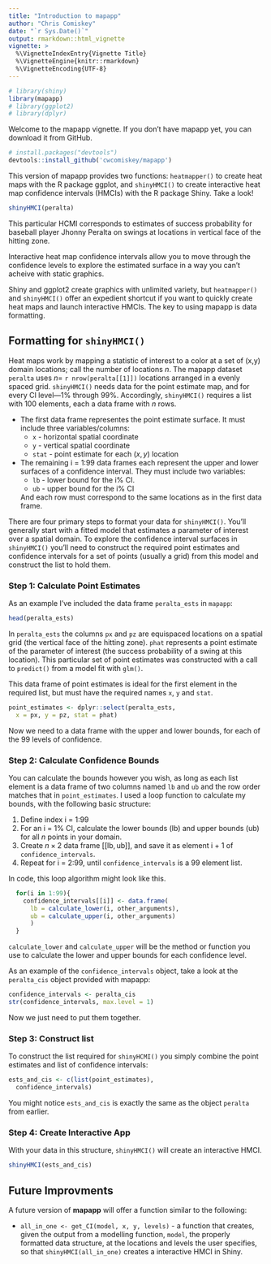 ```yaml
---
title: "Introduction to mapapp"
author: "Chris Comiskey"
date: "`r Sys.Date()`"
output: rmarkdown::html_vignette
vignette: >
  %\VignetteIndexEntry{Vignette Title}
  %\VignetteEngine{knitr::rmarkdown}
  %\VignetteEncoding{UTF-8}
---
```


```r
# library(shiny)
library(mapapp)
# library(ggplot2)
# library(dplyr)
```

Welcome to the mapapp vignette. If you don't have mapapp yet, you can download it from GitHub.

```r
# install.packages("devtools")
devtools::install_github('cwcomiskey/mapapp')
```

This version of mapapp provides two functions: `heatmapper()` to create heat maps with the R package ggplot, and `shinyHMCI()` to create interactive heat map confidence intervals (HMCIs) with the R package Shiny. Take a look!

```r
shinyHMCI(peralta)
```
This particular HCMI corresponds to estimates of success probability for baseball player Jhonny Peralta on swings at locations in vertical face of the hitting zone.

Interactive heat map confidence intervals allow you to move through the confidence levels to explore the estimated surface in a way you can't acheive with static graphics.

Shiny and ggplot2 create graphics with unlimited variety, but `heatmapper()` and `shinyHMCI()` offer an expedient shortcut if you want to quickly create heat maps and launch interactive HMCIs. The key to using mapapp is data formatting. 

## Formatting for `shinyHMCI()`

Heat maps work by mapping a statistic of interest to a color at a set of (x,y) domain locations; call the number of locations $n$. The mapapp dataset `peralta` uses $n =$ `r nrow(peralta[[1]])` locations arranged in a evenly spaced grid. `shinyHMCI()` needs data for the point estimate map, and for every CI level---1\% through 99\%. Accordingly, `shinyHMCI()` requires a list with 100 elements, each a data frame with $n$ rows. 

* The first data frame representes the point estimate surface.  It must include three variables/columns:
    + `x` - horizontal spatial coordinate
    + `y` - vertical spatial coordinate
    + `stat` - point estimate for each $(x,y)$ location
* The remaining i = 1:99 data frames each represent the upper and lower surfaces of a confidence interval.  They must include two variables:
    + `lb` - lower bound for the i$\%$ CI.
    + `ub` - upper bound for the i$\%$ CI
    
    And each row must correspond to the same locations as in the first data frame.

There are four primary steps to format your data for `shinyHMCI()`. You'll generally start with a fitted model that estimates a parameter of interest over a spatial domain.  To explore the confidence interval surfaces in `shinyHMCI()` you'll need to construct the required point estimates and confidence intervals for a set of points (usually a grid) from this model and construct the list to hold them.  

### Step 1: Calculate Point Estimates

As an example I've included the data frame `peralta_ests` in `mapapp`:  

```r
head(peralta_ests)
```

In `peralta_ests` the columns `px` and `pz` are equispaced locations on a spatial grid (the vertical face of the hitting zone).  `phat` represents a point estimate of the parameter of interest (the success probability of a swing at this location).  This particular set of point estimates was constructed with a call to `predict()` from a model fit with `glm()`.

This data frame of point estimates is ideal for the first element in the required list, but must have the required names `x`, `y` and `stat`.

```r
point_estimates <- dplyr::select(peralta_ests, 
  x = px, y = pz, stat = phat)
```
 
Now we need to a data frame with the upper and lower bounds, for each of the 99 levels of confidence. 

### Step 2: Calculate Confidence Bounds

You can calculate the bounds however you wish, as long as each list element is a data frame of two columns named `lb` and `ub` and the row order matches that in `point_estimates`. I used a loop function to calculate my bounds, with the following basic structure:

1. Define index i = 1:99
2. For an i = 1\% CI, calculate the lower bounds (lb) and upper bounds (ub) for all $n$ points in your domain. 
3. Create $n \times 2$ data frame $[[\text{lb}, \text{ub}]]$, and save it as element i + 1 of `confidence_intervals`. 
4. Repeat for i = 2:99, until `confidence_intervals` is a 99 element list.

In code, this loop algorithm might look like this.

```r
  for(i in 1:99){
    confidence_intervals[[i]] <- data.frame(
      lb = calculate_lower(i, other_arguments), 
      ub = calculate_upper(i, other_arguments)
      )
  }
```

`calculate_lower` and `calculate_upper` will be the method or function you use to calculate the lower and upper bounds for each confidence level. 

As an example of the `confidence_intervals` object, take a look at the `peralta_cis` object provided with mapapp:
```r
confidence_intervals <- peralta_cis
str(confidence_intervals, max.level = 1)
```

Now we just need to put them together.

### Step 3: Construct list

To construct the list required for `shinyHCMI()` you simply combine the point estimates and list of confidence intervals:

```r
ests_and_cis <- c(list(point_estimates), 
  confidence_intervals)
```

You might notice `ests_and_cis` is exactly the same as the object `peralta` from earlier.

### Step 4: Create Interactive App

With your data in this structure, `shinyHMCI()` will create an interactive HMCI.

```r
shinyHMCI(ests_and_cis)
```

## Future Improvments

A future version of **mapapp** will offer a function similar to the following:

* `all_in_one <- get_CI(model, x, y, levels)` - a function that creates, given the output from a modelling function, `model`, the properly formatted data structure, at the locations and levels the user specifies, so that `shinyHMCI(all_in_one)` creates a interactive HMCI in Shiny.
